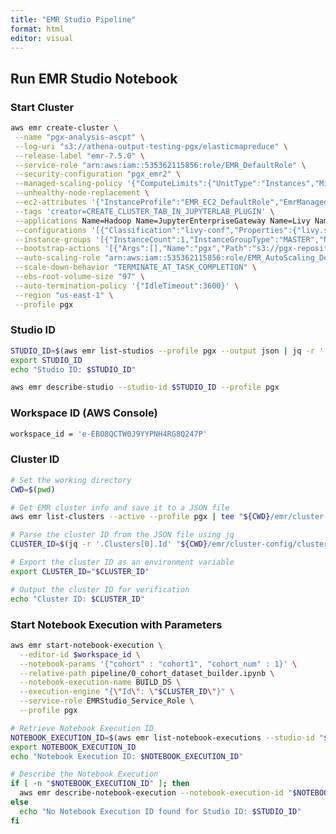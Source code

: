 ```yaml
---
title: "EMR Studio Pipeline"
format: html
editor: visual
---
```


## Run EMR Studio Notebook

### Start Cluster

```bash

aws emr create-cluster \
 --name "pgx-analysis-ascpt" \
 --log-uri "s3://athena-output-testing-pgx/elasticmapreduce" \
 --release-label "emr-7.5.0" \
 --service-role "arn:aws:iam::535362115856:role/EMR_DefaultRole" \
 --security-configuration "pgx_emr2" \
 --managed-scaling-policy '{"ComputeLimits":{"UnitType":"Instances","MinimumCapacityUnits":3,"MaximumCapacityUnits":100,"MaximumOnDemandCapacityUnits":100,"MaximumCoreCapacityUnits":100}}' \
 --unhealthy-node-replacement \
 --ec2-attributes '{"InstanceProfile":"EMR_EC2_DefaultRole","EmrManagedMasterSecurityGroup":"sg-0a5260eee9a20654e","EmrManagedSlaveSecurityGroup":"sg-0f01580b24ea364e1","KeyName":"mushin_pgx","AdditionalMasterSecurityGroups":[],"AdditionalSlaveSecurityGroups":[],"ServiceAccessSecurityGroup":"sg-0e25102a082ef38d1","SubnetId":"subnet-03f689fd2cb8cbb2c"}' \
 --tags 'creator=CREATE_CLUSTER_TAB_IN_JUPYTERLAB_PLUGIN' \
 --applications Name=Hadoop Name=JupyterEnterpriseGateway Name=Livy Name=Spark \
 --configurations '[{"Classification":"livy-conf","Properties":{"livy.server.session.timeout":"6h","livy.spark.deploy-mode":"cluster"}},{"Classification":"spark-hive-site","Properties":{"hive.metastore.client.factory.class":"com.amazonaws.glue.catalog.metastore.AWSGlueDataCatalogHiveClientFactory"}}]' \
 --instance-groups '[{"InstanceCount":1,"InstanceGroupType":"MASTER","Name":"master","InstanceType":"m2.2xlarge","EbsConfiguration":{"EbsBlockDeviceConfigs":[{"VolumeSpecification":{"VolumeType":"gp2","SizeInGB":32},"VolumesPerInstance":2}],"EbsOptimized":false}},{"InstanceCount":3,"InstanceGroupType":"CORE","Name":"slave","InstanceType":"m2.2xlarge","EbsConfiguration":{"EbsBlockDeviceConfigs":[{"VolumeSpecification":{"VolumeType":"gp2","SizeInGB":32},"VolumesPerInstance":2}],"EbsOptimized":false}}]' \
 --bootstrap-actions '[{"Args":[],"Name":"pgx","Path":"s3://pgx-repository/emr-config/pgx_emr_studio_python39_bootstrap.sh"}]' \
 --auto-scaling-role "arn:aws:iam::535362115856:role/EMR_AutoScaling_DefaultRole" \
 --scale-down-behavior "TERMINATE_AT_TASK_COMPLETION" \
 --ebs-root-volume-size "97" \
 --auto-termination-policy '{"IdleTimeout":3600}' \
 --region "us-east-1" \
 --profile pgx

```

### Studio ID

```bash

STUDIO_ID=$(aws emr list-studios --profile pgx --output json | jq -r '.Studios[0].StudioId')
export STUDIO_ID
echo "Studio ID: $STUDIO_ID"

```

```bash

aws emr describe-studio --studio-id $STUDIO_ID --profile pgx

```

### Workspace ID (AWS Console)

```bash

workspace_id = 'e-EBO8QCTW0J9YYPNH4RG8Q247P'

```

### Cluster ID

```bash

# Set the working directory
CWD=$(pwd)

# Get EMR cluster info and save it to a JSON file
aws emr list-clusters --active --profile pgx | tee "${CWD}/emr/cluster-config/cluster_info.json"

# Parse the cluster ID from the JSON file using jq
CLUSTER_ID=$(jq -r '.Clusters[0].Id' "${CWD}/emr/cluster-config/cluster_info.json")

# Export the cluster ID as an environment variable
export CLUSTER_ID="$CLUSTER_ID"

# Output the cluster ID for verification
echo "Cluster ID: $CLUSTER_ID"


```

### Start Notebook Execution with Parameters

```bash

aws emr start-notebook-execution \
  --editor-id $workspace_id \
  --notebook-params '{"cohort" : "cohort1", "cohort_num" : 1}' \
  --relative-path pipeline/0_cohort_dataset_builder.ipynb \
  --notebook-execution-name BUILD_DS \
  --execution-engine "{\"Id\": \"$CLUSTER_ID\"}" \
  --service-role EMRStudio_Service_Role \
  --profile pgx


```

```bash

# Retrieve Notebook Execution ID
NOTEBOOK_EXECUTION_ID=$(aws emr list-notebook-executions --studio-id "$STUDIO_ID" --profile pgx --output json | jq -r '.NotebookExecutions[0].NotebookExecutionId')
export NOTEBOOK_EXECUTION_ID
echo "Notebook Execution ID: $NOTEBOOK_EXECUTION_ID"

# Describe the Notebook Execution
if [ -n "$NOTEBOOK_EXECUTION_ID" ]; then
  aws emr describe-notebook-execution --notebook-execution-id "$NOTEBOOK_EXECUTION_ID" --profile pgx
else
  echo "No Notebook Execution ID found for Studio ID: $STUDIO_ID"
fi

```


